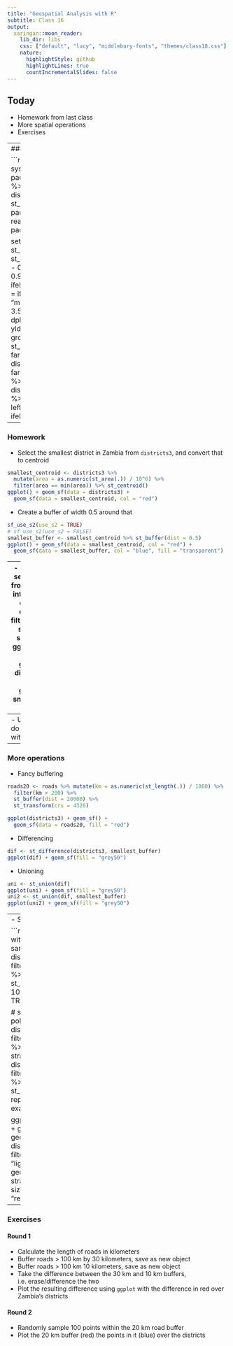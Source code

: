 ```yaml
---
title: "Geospatial Analysis with R"
subtitle: Class 16
output:
  xaringan::moon_reader:
    lib_dir: libs
    css: ["default", "lucy", "middlebury-fonts", "themes/class18.css"]
    nature:
      highlightStyle: github
      highlightLines: true
      countIncrementalSlides: false
---
```


## Today

- Homework from last class
- More spatial operations
- Exercises


---
### Data

```r
library(geospaar)
farmers <- system.file("extdata/farmer_spatial.csv", package = "geospaar") %>% 
  read_csv() %>% st_as_sf(coords = c("x", "y"))
districts <- st_read(system.file("extdata/districts.shp", package = "geospaar"))
roads <- read_sf(system.file("extdata/roads.shp", package = "geospaar"))

set.seed(2)
districts2 <- cbind(districts, st_centroid(districts) %>% st_coordinates()) %>% 
  mutate(yield = (7 - 0.25 * -Y) * runif(n = nrow(.), min = 0.9, max = 1.2)) %>%
  mutate(yld_cat = ifelse(yield > 4.5, "high", "other"), 
         yld_cat = ifelse(between(yield, 3.5, 4.5), "medium", yld_cat),
         yld_cat = ifelse(yield < 3.5, "low", yld_cat)) %>% 
  dplyr::select(distName, X, Y, yield, yld_cat)
farmer_ct <- farmers %>% group_by(uuid) %>% count() %>% 
  st_set_crs(st_crs(districts))
farmers_districts <- st_join(farmer_ct, districts2, largest = TRUE)
farmers_per_dist <- farmers_districts %>% group_by(distName) %>% count()
districts3 <- as_tibble(farmers_per_dist) %>% dplyr::select(distName, n) %>% 
  left_join(districts2, .) %>% mutate(n = ifelse(is.na(n), 0, n))
```

---


### Homework

- Select the smallest district in Zambia from `districts3`, and convert that
to centroid
```r
smallest_centroid <- districts3 %>% 
  mutate(area = as.numeric(st_area(.)) / 10^6) %>% 
  filter(area == min(area)) %>% st_centroid()
ggplot() + geom_sf(data = districts3) + 
  geom_sf(data = smallest_centroid, col = "red")
```

- Create a buffer of width 0.5 around that
```r
sf_use_s2(use_s2 = TRUE)
# sf_use_s2(use_s2 = FALSE)
smallest_buffer <- smallest_centroid %>% st_buffer(dist = 0.5)
ggplot() + geom_sf(data = smallest_centroid, col = "red") + 
  geom_sf(data = smallest_buffer, col = "blue", fill = "transparent") 
```

---
- Use the buffer to select the districts from `districts3` that intersect with it
```r
dists_in_buff <- districts3 %>% 
  filter(st_intersects(., smallest_buffer, sparse = FALSE))
ggplot(districts3) + geom_sf() +
  geom_sf(data = dists_in_buff, fill = "red") + 
  geom_sf(data = smallest_buffer, fill = "blue") 
  
```

---
- Use the buffer to do an intersection with `districts3`
```r
buff_int_dists <- st_intersection(smallest_buffer, districts3)
ggplot(districts3) + geom_sf() +
  geom_sf(data = buff_int_dists, fill = "red")
```

---
### More operations

- Fancy buffering
```r
roads20 <- roads %>% mutate(km = as.numeric(st_length(.)) / 1000) %>% 
  filter(km > 200) %>% 
  st_buffer(dist = 20000) %>% 
  st_transform(crs = 4326)

ggplot(districts3) + geom_sf() + 
  geom_sf(data = roads20, fill = "red")
```

- Differencing
```r
dif <- st_difference(districts3, smallest_buffer)
ggplot(dif) + geom_sf(fill = "grey50")
```

- Unioning

```r
uni <- st_union(dif)
ggplot(uni) + geom_sf(fill = "grey50")
uni2 <- st_union(dif, smallest_buffer)
ggplot(uni2) + geom_sf(fill = "grey50")
```

---
- Sampling

```r
# simple within extent
sample100 <- districts3 %>% filter(n > 0) %>% 
  st_sample(size = 100, exact = TRUE)

# stratified by polygon
ndists <- districts3 %>% filter(n > 0) %>% nrow(.)
strat_sample <- districts3 %>% filter(n > 0) %>% 
  st_sample(size = rep(5, ndists), exact = TRUE)

ggplot(districts3) + geom_sf() + 
  geom_sf(data = districts3 %>% filter(n > 0), fill = "lightblue") + 
  geom_sf(data = strat_sample, size = 0.5, col = "red")
```

---
### Exercises

#### Round 1
- Calculate the length of roads in kilometers
- Buffer roads > 100 km by 30 kilometers, save as new object
- Buffer roads > 100 km 10 kilometers, save as new object
- Take the difference between the 30 km and 10 km buffers, i.e. erase/difference the two
- Plot the resulting difference using `ggplot` with the difference in red over Zambia's districts

#### Round 2
- Randomly sample 100 points within the 20 km road buffer
- Plot the 20 km buffer (red) the points in it (blue) over the districts













